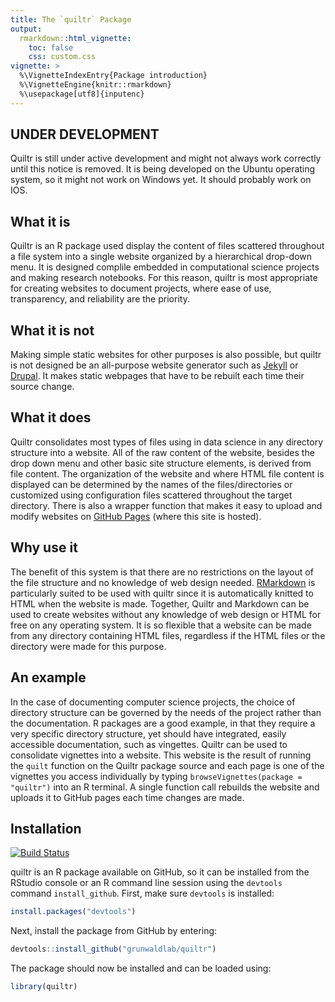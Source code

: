 ```yaml
---
title: The `quiltr` Package
output: 
  rmarkdown::html_vignette:
    toc: false
    css: custom.css
vignette: >
  %\VignetteIndexEntry{Package introduction}
  %\VignetteEngine{knitr::rmarkdown}
  %\usepackage[utf8]{inputenc}
---
```



## UNDER DEVELOPMENT

Quiltr is still under active development and might not always work correctly until this notice is removed.
It is being developed on the Ubuntu operating system, so it might not work on Windows yet.
It should probably work on IOS. 


## What it is

Quiltr is an R package used display the content of files scattered throughout a file system into a single website organized by a hierarchical drop-down menu.
It is designed complile embedded in computational science projects and making research notebooks.
For this reason, quiltr is most appropriate for creating websites to document projects, where ease of use, transparency, and reliability are the priority.


## What it is not

Making simple static websites for other purposes is also possible, but quiltr is not designed be an all-purpose website generator such as [Jekyll](http://jekyllrb.com/) or [Drupal](https://www.drupal.org/).
It makes static webpages that have to be rebuilt each time their source change.


## What it does

Quiltr consolidates most types of files using in data science in any directory structure into a website.
All of the raw content of the website, besides the drop down menu and other basic site structure elements, is derived from file content.
The organization of the website and where HTML file content is displayed can be determined by the names of the files/directories or customized using configuration files scattered throughout the target directory.
There is also a wrapper function that makes it easy to upload and modify websites on [GitHub Pages](https://pages.github.com/) (where this site is hosted).


## Why use it

The benefit of this system is that there are no restrictions on the layout of the file structure and no knowledge of web design needed.
[RMarkdown](http://rmarkdown.rstudio.com/) is particularly suited to be used with quiltr since it is automatically knitted to HTML when the website is made.
Together, Quiltr and Markdown can be used to create websites without any knowledge of web design or HTML for free on any operating system.
It is so flexible that a website can be made from any directory containing HTML files, regardless if the HTML files or the directory were made for this purpose.


## An example

In the case of documenting computer science projects, the choice of directory structure can be governed by the needs of the project rather than the documentation.
R packages are a good example, in that they require a very specific directory structure, yet should have integrated, easily accessible documentation, such as vingettes. 
Quiltr can be used to consolidate vignettes into a website. 
This website is the result of running the `quilt` function on the Quiltr package source and each page is one of the vignettes you access individually by typing `browseVignettes(package = "quiltr")` into an R terminal. 
A single function call rebuilds the website and uploads it to GitHub pages each time changes are made. 


## Installation

[![Build Status](https://travis-ci.org/grunwaldlab/quiltr.png?branch=master)](https://travis-ci.org/grunwaldlab/quiltr?branch=master)

quiltr is an R package available on GitHub, so it can be installed from the RStudio console or an R command line session using the `devtools` command `install_github`.
First, make sure `devtools` is installed:

```r
install.packages("devtools")
```

Next, install the package from GitHub by entering:

```r
devtools::install_github("grunwaldlab/quiltr")
```

The package should now be installed and can be loaded using:

```r
library(quiltr)
```

